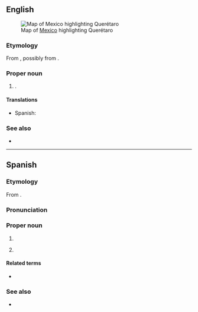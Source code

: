==English==
[[File:Mexico map, MX-QUE.svg|thumb|Map of [[Mexico]] highlighting Querétaro]]

===Etymology===
From {{bor|en|es|Querétaro}}, possibly from {{der|en|pua|Crettaro}}.

===Proper noun===
{{en-proper noun}}

# {{place|en|state|c/Mexico}}.

====Translations====
{{trans-top|state of Mexico}}
* Spanish: {{t+|es|Querétaro|m}}
{{trans-mid}}
{{trans-bottom}}

===See also===
* {{pedia}}

----

==Spanish==

===Etymology===
From {{der|es|pua|Crettaro}}.

===Pronunciation===
{{es-IPA}}

===Proper noun===
{{es-proper noun|m}}

# {{place|es|state|c/Mexico|t=Querétaro}}
# {{place|es|state capital/largest city|s/Querétaro|c/Mexico|t=Querétaro}}
#: {{syn|es|Santiago de Querétaro}}

====Related terms====
* {{l|es|queretano}}

===See also===
* {{pedia|lang=es}}